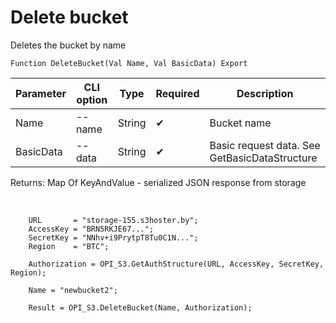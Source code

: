 ﻿---
sidebar_position: 2
---


# Delete bucket
 Deletes the bucket by name



`Function DeleteBucket(Val Name, Val BasicData) Export`

  | Parameter | CLI option | Type | Required | Description |
  |-|-|-|-|-|
  | Name | --name | String | &#x2714; | Bucket name |
  | BasicData | --data | String | &#x2714; | Basic request data. See GetBasicDataStructure |

  
  Returns:  Map Of KeyAndValue - serialized JSON response from storage

<br/>




```bsl title="1C:Enterprise/OneScript code example"
    URL       = "storage-155.s3hoster.by";
    AccessKey = "BRN5RKJE67...";
    SecretKey = "NNhv+i9PrytpT8Tu0C1N...";
    Region    = "BTC";

    Authorization = OPI_S3.GetAuthStructure(URL, AccessKey, SecretKey, Region);

    Name = "newbucket2";

    Result = OPI_S3.DeleteBucket(Name, Authorization);
```
 




